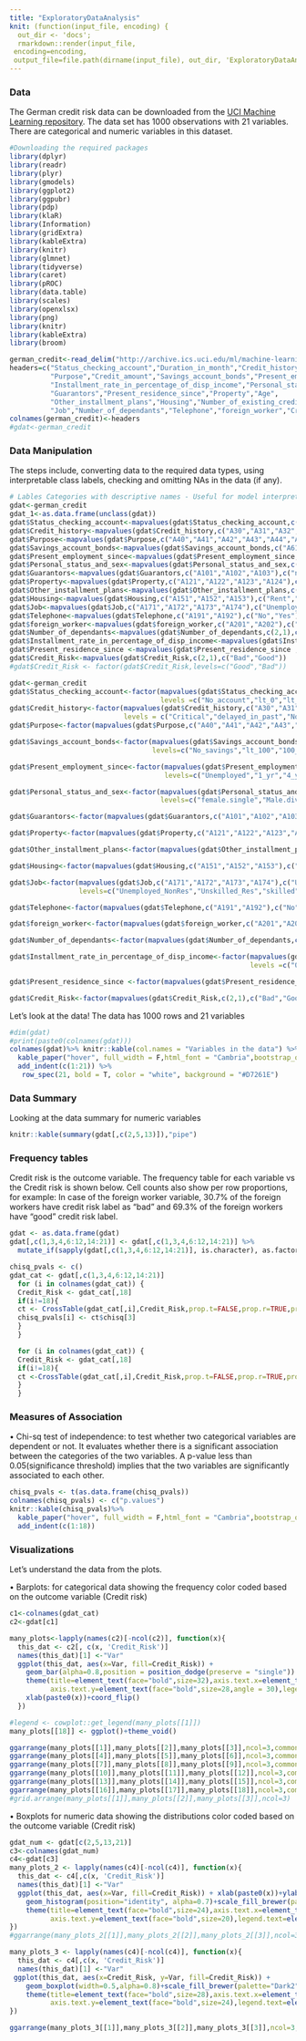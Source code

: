 ```yaml
---
title: "ExploratoryDataAnalysis"
knit: (function(input_file, encoding) {
  out_dir <- 'docs';
  rmarkdown::render(input_file,
 encoding=encoding,
 output_file=file.path(dirname(input_file), out_dir, 'ExploratoryDataAnalysis.html'))})
---
```


### Data 

The German credit risk data can be downloaded from the [UCI Machine Learning repository](https://archive.ics.uci.edu/ml/datasets/Statlog+%28German+Credit+Data%29). The data set has 1000 observations with 21 variables. There are categorical and numeric variables in this dataset.

```r
#Downloading the required packages
library(dplyr)
library(readr)
library(plyr)
library(gmodels)
library(ggplot2)
library(ggpubr)
library(pdp)
library(klaR)
library(Information)
library(gridExtra)
library(kableExtra)
library(knitr)
library(glmnet)
library(tidyverse)
library(caret)
library(pROC)
library(data.table)
library(scales)
library(openxlsx)
library(png)
library(knitr)
library(kableExtra)
library(broom)
```


```r
german_credit<-read_delim("http://archive.ics.uci.edu/ml/machine-learning-databases/statlog/german/german.data",delim = " ",col_names = FALSE)
headers=c("Status_checking_account","Duration_in_month","Credit_history",
          "Purpose","Credit_amount","Savings_account_bonds","Present_employment_since",
          "Installment_rate_in_percentage_of_disp_income","Personal_status_and_sex",
          "Guarantors","Present_residence_since","Property","Age",
          "Other_installment_plans","Housing","Number_of_existing_credits_at_this_bank",
          "Job","Number_of_dependants","Telephone","foreign_worker","Credit_Risk")
colnames(german_credit)<-headers
#gdat<-german_credit
```

### Data Manipulation

The steps include, converting data to the required data types, using interpretable class labels, checking and omitting NAs in the data (if any). 

```r
# Lables Categories with descriptive names - Useful for model interpretation.
gdat<-german_credit
gdat_1<-as.data.frame(unclass(gdat))
gdat$Status_checking_account<-mapvalues(gdat$Status_checking_account,c("A11","A12","A13","A14"),c("lt_0","lt_200","gte_200","No_account"))
gdat$Credit_history<-mapvalues(gdat$Credit_history,c("A30","A31","A32","A33","A34"),c("No_credit_due","All_paid_duly","All_existing_paid_duly","delayed_in_past","Critical"))
gdat$Purpose<-mapvalues(gdat$Purpose,c("A40","A41","A42","A43","A44","A45","A46","A47","A48","A49","A410"),c("New.car", "Used.car", "Furniture", "Television", "Appliances", "repairs", "education", "vacation", "retraining", "business", "others"))
gdat$Savings_account_bonds<-mapvalues(gdat$Savings_account_bonds,c("A61","A62","A63","A64","A65"),c("lt_100","100_500","500_1000","gt_1000","No_savings"))
gdat$Present_employment_since<-mapvalues(gdat$Present_employment_since,c("A71","A72","A73","A74","A75"),c("Unemployed","1_yr","4_yr","7_yr","gt_7_yr"))
gdat$Personal_status_and_sex<-mapvalues(gdat$Personal_status_and_sex,c("A91","A92","A93","A94","A95"),c("Male.divorced","Female.divorced","male.single","male.married","female.single"))
gdat$Guarantors<-mapvalues(gdat$Guarantors,c("A101","A102","A103"),c("none","co_applicant","guarantor"))
gdat$Property<-mapvalues(gdat$Property,c("A121","A122","A123","A124"),c("Real.estate","insurance","car","No.property"))
gdat$Other_installment_plans<-mapvalues(gdat$Other_installment_plans,c("A141","A142","A143"),c("banks","stores","None"))
gdat$Housing<-mapvalues(gdat$Housing,c("A151","A152","A153"),c("Rent","Own","Free"))
gdat$Job<-mapvalues(gdat$Job,c("A171","A172","A173","A174"),c("Unemployed_NonRes","Unskilled_Res","skilled","management"))
gdat$Telephone<-mapvalues(gdat$Telephone,c("A191","A192"),c("No","Yes"))
gdat$foreign_worker<-mapvalues(gdat$foreign_worker,c("A201","A202"),c("Yes","No"))
gdat$Number_of_dependants<-mapvalues(gdat$Number_of_dependants,c(2,1),c("lt_2","gt_2"))
gdat$Installment_rate_in_percentage_of_disp_income<-mapvalues(gdat$Installment_rate_in_percentage_of_disp_income,c(4,3,2,1),c("0_20","20_25","25_35","35_plus"))
gdat$Present_residence_since <-mapvalues(gdat$Present_residence_since ,c("1","2","3","4"),c("lt_1_yr","1_4yr","4_7yr","gt_7_yr"))
gdat$Credit_Risk<-mapvalues(gdat$Credit_Risk,c(2,1),c("Bad","Good"))
#gdat$Credit_Risk <- factor(gdat$Credit_Risk,levels=c("Good","Bad"))
```

```r
gdat<-german_credit
gdat$Status_checking_account<-factor(mapvalues(gdat$Status_checking_account,c("A11","A12","A13","A14"),c("lt_0","lt_200","gte_200","No_account")),
                                     levels =c("No_account","lt_0","lt_200","gte_200"))
gdat$Credit_history<-factor(mapvalues(gdat$Credit_history,c("A30","A31","A32","A33","A34"),c("No_credit_due","All_paid_duly","All_existing_paid_duly","delayed_in_past","Critical")),
                            levels = c("Critical","delayed_in_past","No_credit_due","All_paid_duly","All_existing_paid_duly"))
gdat$Purpose<-factor(mapvalues(gdat$Purpose,c("A40","A41","A42","A43","A44","A45","A46","A47","A48","A49","A410"),c("New.car", "Used.car", "Furniture", "Television", "Appliances", "Repairs", "Education", "Vacation", "Retraining", "Business", "Others")))

gdat$Savings_account_bonds<-factor(mapvalues(gdat$Savings_account_bonds,c("A61","A62","A63","A64","A65"),c("lt_100","100_500","500_1000","gt_1000","No_savings")),
                                   levels=c("No_savings","lt_100","100_500","500_1000","gt_1000"))

gdat$Present_employment_since<-factor(mapvalues(gdat$Present_employment_since,c("A71","A72","A73","A74","A75"),c("Unemployed","1_yr","4_yr","7_yr","gt_7_yr")),
                                      levels=c("Unemployed","1_yr","4_yr","7_yr","gt_7_yr"))

gdat$Personal_status_and_sex<-factor(mapvalues(gdat$Personal_status_and_sex,c("A91","A92","A93","A94","A95"),c("Male.divorced","Female.divorced","male.single","male.married","female.single")),
                                     levels=c("female.single","Male.divorced","Female.divorced","male.single","male.married"))

gdat$Guarantors<-factor(mapvalues(gdat$Guarantors,c("A101","A102","A103"),c("none","co_applicant","guarantor")),levels=c("none","co_applicant","guarantor"))

gdat$Property<-factor(mapvalues(gdat$Property,c("A121","A122","A123","A124"),c("Real.estate","insurance","car","No.property")),levels=c("No.property","Real.estate","insurance","car"))

gdat$Other_installment_plans<-factor(mapvalues(gdat$Other_installment_plans,c("A141","A142","A143"),c("banks","stores","None")),levels=c("None","banks","stores"))

gdat$Housing<-factor(mapvalues(gdat$Housing,c("A151","A152","A153"),c("Rent","Own","Free")),levels =c("Free","Rent","Own"))

gdat$Job<-factor(mapvalues(gdat$Job,c("A171","A172","A173","A174"),c("Unemployed_NonRes","Unskilled_Res","skilled","management")),
                 levels=c("Unemployed_NonRes","Unskilled_Res","skilled","management"))

gdat$Telephone<-factor(mapvalues(gdat$Telephone,c("A191","A192"),c("No","Yes")))

gdat$foreign_worker<-factor(mapvalues(gdat$foreign_worker,c("A201","A202"),c("Yes","No")))

gdat$Number_of_dependants<-factor(mapvalues(gdat$Number_of_dependants,c(2,1),c("lt_2","gt_2")),levels=c("lt_2","gt_2"))

gdat$Installment_rate_in_percentage_of_disp_income<-factor(mapvalues(gdat$Installment_rate_in_percentage_of_disp_income,c(4,3,2,1),c("0_20","20_25","25_35","35_plus")),
                                                           levels =c("0_20","20_25","25_35","35_plus"))

gdat$Present_residence_since <-factor(mapvalues(gdat$Present_residence_since ,c("1","2","3","4"),c("lt_1_yr","1_4yr","4_7yr","gt_7_yr")),levels =c("lt_1_yr","1_4yr","4_7yr","gt_7_yr"))

gdat$Credit_Risk<-factor(mapvalues(gdat$Credit_Risk,c(2,1),c("Bad","Good")))

```



Let's look at the data! The data has 1000 rows and 21 variables

```r
#dim(gdat)
#print(paste0(colnames(gdat)))
colnames(gdat)%>% knitr::kable(col.names = "Variables in the data") %>%
  kable_paper("hover", full_width = F,html_font = "Cambria",bootstrap_options = "striped",fixed_thead = T) %>%
  add_indent(c(1:21)) %>%
   row_spec(21, bold = T, color = "white", background = "#D7261E")
```

### Data Summary

Looking at the data summary for numeric variables

```r
knitr::kable(summary(gdat[,c(2,5,13)]),"pipe")
```

### Frequency tables

Credit risk is the outcome variable. The frequency table for each variable vs the Credit risk is shown below. Cell counts also show per row proportions, for example: In case of the foreign worker variable, 30.7% of the foreign workers have credit risk label as "bad" and 69.3% of the foreign workers have "good" credit risk label.

```r
gdat <- as.data.frame(gdat)
gdat[,c(1,3,4,6:12,14:21)] <- gdat[,c(1,3,4,6:12,14:21)] %>%
  mutate_if(sapply(gdat[,c(1,3,4,6:12,14:21)], is.character), as.factor)

chisq_pvals <- c()
gdat_cat <- gdat[,c(1,3,4,6:12,14:21)]
  for (i in colnames(gdat_cat)) {
  Credit_Risk <- gdat_cat[,18]
  if(i!=18){
  ct <- CrossTable(gdat_cat[,i],Credit_Risk,prop.t=FALSE,prop.r=TRUE,prop.c=FALSE,prop.chisq=FALSE,chisq=TRUE,dnn=c(i,"Credit_Risk"))
  chisq_pvals[i] <- ct$chisq[3]
  }
  }
```

```r
  for (i in colnames(gdat_cat)) {
  Credit_Risk <- gdat_cat[,18]
  if(i!=18){
  ct <-CrossTable(gdat_cat[,i],Credit_Risk,prop.t=FALSE,prop.r=TRUE,prop.c=FALSE,prop.chisq=FALSE,dnn=c(i,"Credit_Risk"),format="SAS") 
  }
  }
```

### Measures of Association

• Chi-sq test of independence: to test whether two categorical variables are dependent or not. It evaluates whether there is a significant association between the categories of the two variables. A p-value less than 0.05(significance threshold) implies that the two variables are significantly associated to each other.


```r

chisq_pvals <- t(as.data.frame(chisq_pvals))
colnames(chisq_pvals) <- c("p.values")
knitr::kable(chisq_pvals)%>%
  kable_paper("hover", full_width = F,html_font = "Cambria",bootstrap_options = "striped",fixed_thead = T) %>%
  add_indent(c(1:18))

```


### Visualizations
Let's understand the data from the plots.

• Barplots: for categorical data showing the frequency color coded based on the outcome variable (Credit risk)

```r
c1<-colnames(gdat_cat)
c2<-gdat[c1]

many_plots<-lapply(names(c2)[-ncol(c2)], function(x){
  this_dat <- c2[, c(x, 'Credit_Risk')]
  names(this_dat)[1] <-"Var"
  ggplot(this_dat, aes(x=Var, fill=Credit_Risk)) +
    geom_bar(alpha=0.8,position = position_dodge(preserve = "single")) +scale_fill_brewer(palette="Dark2")+
    theme(title=element_text(face="bold",size=32),axis.text.x=element_text(face="bold",size=28,angle = 30),
          axis.text.y=element_text(face="bold",size=28,angle = 30),legend.text=element_text(size=28))+
    xlab(paste0(x))+coord_flip()
  })

#legend <- cowplot::get_legend(many_plots[[1]])
many_plots[[18]] <- ggplot()+theme_void()

ggarrange(many_plots[[1]],many_plots[[2]],many_plots[[3]],ncol=3,common.legend = TRUE, legend="bottom")
ggarrange(many_plots[[4]],many_plots[[5]],many_plots[[6]],ncol=3,common.legend = TRUE, legend="bottom")
ggarrange(many_plots[[7]],many_plots[[8]],many_plots[[9]],ncol=3,common.legend = TRUE, legend="bottom")
ggarrange(many_plots[[10]],many_plots[[11]],many_plots[[12]],ncol=3,common.legend = TRUE, legend="bottom")
ggarrange(many_plots[[13]],many_plots[[14]],many_plots[[15]],ncol=3,common.legend = TRUE, legend="bottom")
ggarrange(many_plots[[16]],many_plots[[17]],many_plots[[18]],ncol=3,common.legend = TRUE, legend="bottom")
#grid.arrange(many_plots[[1]],many_plots[[2]],many_plots[[3]],ncol=3)
```

• Boxplots for numeric data showing the distributions color coded based on the outcome variable (Credit risk)
```r
gdat_num <- gdat[c(2,5,13,21)]
c3<-colnames(gdat_num)
c4<-gdat[c3]
many_plots_2 <- lapply(names(c4)[-ncol(c4)], function(x){
  this_dat <- c4[,c(x, 'Credit_Risk')]
  names(this_dat)[1] <-"Var"
  ggplot(this_dat, aes(x=Var, fill=Credit_Risk)) + xlab(paste0(x))+ylab("frequency")+
    geom_histogram(position="identity", alpha=0.7)+scale_fill_brewer(palette="Dark2")+
    theme(title=element_text(face="bold",size=24),axis.text.x=element_text(face="bold",size=20),
          axis.text.y=element_text(face="bold",size=20),legend.text=element_text(size=20))
})
#ggarrange(many_plots_2[[1]],many_plots_2[[2]],many_plots_2[[3]],ncol=3,common.legend = TRUE, legend="bottom")

many_plots_3 <- lapply(names(c4)[-ncol(c4)], function(x){
  this_dat <- c4[,c(x, 'Credit_Risk')]
  names(this_dat)[1] <-"Var"
 ggplot(this_dat, aes(x=Credit_Risk, y=Var, fill=Credit_Risk)) + 
    geom_boxplot(width=0.5,alpha=0.8)+scale_fill_brewer(palette="Dark2")+ylab(paste0(x))+
    theme(title=element_text(face="bold",size=28),axis.text.x=element_text(face="bold",size=24),
          axis.text.y=element_text(face="bold",size=24),legend.text=element_text(size=24))
})

ggarrange(many_plots_3[[1]],many_plots_3[[2]],many_plots_3[[3]],ncol=3,common.legend = TRUE, legend="bottom")

```
